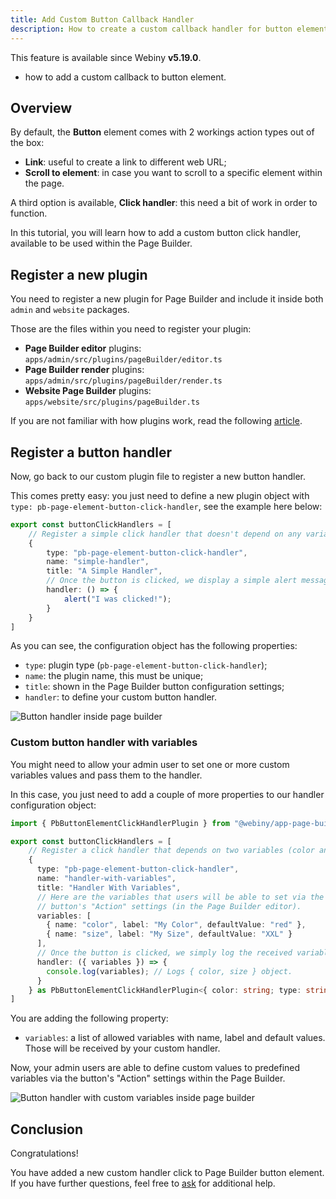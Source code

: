 ```yaml
---
title: Add Custom Button Callback Handler
description: How to create a custom callback handler for button element
---
```



<!-- Include this when needed (e.g. when explaining a feature that was introduced in a specific Webiny version) -->

<Alert type="info" title="Can I Use This?">

This feature is available since Webiny **v5.19.0**.

</Alert>

<!-- Always include this section on top of the page. -->

<Alert type="success" title="What You’ll Learn">

- how to add a custom callback to button element.

</Alert>

## Overview

By default, the **Button** element comes with 2 workings action types out of the box:

- **Link**: useful to create a link to different web URL;
- **Scroll to element**: in case you want to scroll to a specific element within the page.

A third option is available, **Click handler**: this need a bit of work in order to function.

In this tutorial, you will learn how to add a custom button click handler, available to be used within the Page Builder.

## Register a new plugin

You need to register a new plugin for Page Builder and include it inside both `admin` and `website` packages.

Those are the files within you need to register your plugin:

- **Page Builder editor** plugins: `apps/admin/src/plugins/pageBuilder/editor.ts`
- **Page Builder render** plugins: `apps/admin/src/plugins/pageBuilder/render.ts`
- **Website Page Builder** plugins: `apps/website/src/plugins/pageBuilder.ts`

<Alert type="info">

If you are not familiar with how plugins work, read the following [article](../../core-development-concepts/basics/importing-plugins.mdx).

</Alert>

## Register a button handler
Now, go back to our custom plugin file to register a new button handler. 

This comes pretty easy: you just need to define a new plugin object with `type: pb-page-element-button-click-handler`, see the example here below:

```ts apps/plugins/button-click-handlers/editor.ts
export const buttonClickHandlers = [
    // Register a simple click handler that doesn't depend on any variables.
    {
        type: "pb-page-element-button-click-handler",
        name: "simple-handler",
        title: "A Simple Handler",
        // Once the button is clicked, we display a simple alert message.
        handler: () => {
            alert("I was clicked!");
        }
    }
]
```
As you can see, the configuration object has the following properties: 

- `type`: plugin type (`pb-page-element-button-click-handler`);
- `name`: the plugin name, this must be unique;
- `title`: shown in the Page Builder button configuration settings;
- `handler`: to define your custom button handler.

![Button handler inside page builder](./assets/customize-button-callback-handler/01-button-handler-simple.png)

### Custom button handler with variables
You might need to allow your admin user to set one or more custom variables values and pass them to the handler. 

In this case, you just need to add a couple of more properties to our handler configuration object: 

```ts apps/plugins/button-click-handlers/editor.ts
import { PbButtonElementClickHandlerPlugin } from "@webiny/app-page-builder/types";

export const buttonClickHandlers = [
    // Register a click handler that depends on two variables (color and size).
    {
      type: "pb-page-element-button-click-handler",
      name: "handler-with-variables",
      title: "Handler With Variables",
      // Here are the variables that users will be able to set via the
      // button's "Action" settings (in the Page Builder editor).
      variables: [
        { name: "color", label: "My Color", defaultValue: "red" },
        { name: "size", label: "My Size", defaultValue: "XXL" }
      ],
      // Once the button is clicked, we simply log the received variables.
      handler: ({ variables }) => {
        console.log(variables); // Logs { color, size } object.
      }
    } as PbButtonElementClickHandlerPlugin<{ color: string; type: string }>
]
```

You are adding the following property:

- `variables`: a list of allowed variables with name, label and default values. Those will be received by your custom handler.

Now, your admin users are able to define custom values to predefined variables via the button's "Action" settings within the Page Builder.

![Button handler with custom variables inside page builder](./assets//customize-button-callback-handler/02-button-handler-variables.png)


## Conclusion

Congratulations!

You have added a new custom handler click to Page Builder button element.
If you have further questions, feel free to [ask](https://www.webiny.com/slack/) for additional help.
